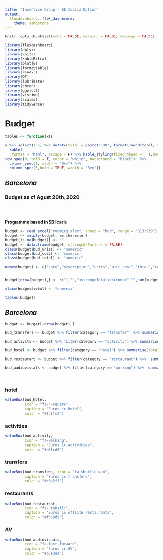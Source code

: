 ```yaml
---
title: "Incentive Group - SB Icaria Option"
output: 
  flexdashboard::flex_dashboard:
    theme: sandstone
---
```


```r
knitr::opts_chunk$set(echo = FALSE, warning = FALSE, message = FALSE)
```

```r

library(flexdashboard)
library(dplyr)
library(knitr)
library(kableExtra)
library(plotly)
library(formattable)
library(readxl)
library(DT)
library(lubridate)
library(chron)
library(ggplot2)
library(vistime)
library(scales)
library(tidyverse)

```

Budget {data-navmenu="financials"}
===================================== 


```r
tables <- function(x){

x %>% select(1:5) %>% mutate(total = paste("EUR", format(round(total, 2L),nsmall = 2,big.mark = ","))) %>% 
  kable(
   format = "html", escape = F) %>% kable_styling(fixed_thead =   T,bootstrap_options = c("striped","condensed","hover","responsive")) %>%
row_spec(0, bold = T, color = "white", background = "black")  %>% 
  column_spec(1, width = "8em") %>% 
  column_spec(5,bold = TRUE, width = "8em")}
```


_**Barcelona**_ {data-width=850}
-------------------------------------------

### Budget as of Agust 20th, 2020

<br><br>

**Programme based in SB Icaria**

```r

budget <- read_excel("rooming.xlsx", sheet = "bud", range = "B13:G39") 
budget <- sapply(budget, as.character)
budget[is.na(budget)] <- ""
budget <- data.frame(budget, stringsAsFactors = FALSE)
class(budget$bud_units) <- "numeric"
class(budget$bud_cost) <- "numeric"
class(budget$bud_total) <- "numeric"

names(budget) <- c("date","description","units","unit cost","total","category")


budget[nrow(budget),] <- c("","","<strong>Total</strong>","",sum(budget$total),"")

class(budget$total) <- "numeric"

tables(budget)

```

_**Barcelona**_{data-width=150}
-------------------------------------------

```r


budget <- budget[-nrow(budget),]

bud_transfers <- budget %>% filter(category == "transfer") %>% summarise(total= sum(total)) %>% prettyNum(big.mark = ",")

bud_activity <- budget %>% filter(category == "activity") %>% summarise(total= sum(total))%>% prettyNum(big.mark = ",")

bud_hotel <- budget %>% filter(category == "hotel") %>% summarise(total = sum(total))%>% prettyNum(big.mark = ",")

bud_restaurant <- budget %>% filter(category == "restaurant") %>%  summarise(total = sum(total)) %>% prettyNum(big.mark = ",")

bud_audiovisuals <- budget %>% filter(category == "working") %>%  summarise(total = sum(total)) %>% prettyNum(big.mark = ",")

```

<br>

### hotel

```r

valueBox(bud_hotel, 
         icon = "fa-h-square", 
         caption = "Euros in Hotel",
         color = "#fcffc2")
```


### activities

```r

valueBox(bud_activity, 
         icon = "fa-walking", 
         caption = "Euros in activities",
         color = "#b6fcd5")
```


### transfers

```r

valueBox(bud_transfers, icon = "fa-shuttle-van",
         caption = "Euros in transfers",
         color = "#c6e2ff")

```

### restaurants

```r

valueBox(bud_restaurant, 
         icon = "fa-utensils", 
         caption = "Euros in offsite restaurants",
         color = "#fdc9d9")
```


### AV

```r

valueBox(bud_audiovisuals, 
         icon = "fa-fast-forward", 
         caption = "Euros in AV",
         color = "#b6a3ea")
```


